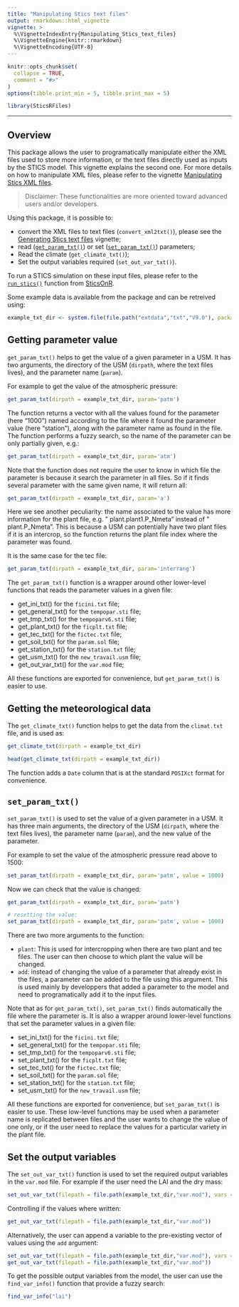 ```yaml
---
title: "Manipulating Stics text files"
output: rmarkdown::html_vignette
vignette: >
  %\VignetteIndexEntry{Manipulating_Stics_text_files}
  %\VignetteEngine{knitr::rmarkdown}
  %\VignetteEncoding{UTF-8}
---
```


```r
knitr::opts_chunk$set(
  collapse = TRUE,
  comment = "#>"
)
options(tibble.print_min = 5, tibble.print_max = 5)
```

```r
library(SticsRFiles)
```


------


## Overview

This package allows the user to programatically manipulate either the XML files used to store more information, or the text files directly used as inputs by the STICS model. This vignette explains the second one. For more details on how to manipulate XML files, please refer to the vignette [Manipulating Stics XML files](https://sticsrpacks.github.io/SticsRFiles/articles/Manipulating_Stics_XML_files.html).

> Disclaimer: These functionalities are more oriented toward advanced users and/or developers. 

Using this package, it is possible to: 

* convert the XML files to text files (`convert_xml2txt()`), please see the [Generating Stics text files](https://sticsrpacks.github.io/SticsRFiles/articles/Generating_Stics_text_files) vignette;  
* read ([`get_param_txt()`](R/read_param.R)) or set ([`set_param_txt()`](R/read_param.R)) parameters;  
* Read the climate (`get_climate_txt()`);  
* Set the output variables required (`set_out_var_txt()`).  

To run a STICS simulation on these input files, please refer to the [`run_stics()`](https://sticsrpacks.github.io/SticsOnR/reference/run_stics.html) function from [SticsOnR](https://sticsrpacks.github.io/SticsOnR/index.html).

Some example data is available from the package and can be retreived using: 

```r
example_txt_dir <- system.file(file.path("extdata","txt","V9.0"), package = "SticsRFiles" )
```


## Getting parameter value 

`get_param_txt()` helps to get the value of a given parameter in a USM. It has two arguments, the directory of the USM (`dirpath`, where the text files lives), and the parameter name (`param`). 

For example to get the value of the atmospheric pressure: 

```r
get_param_txt(dirpath = example_txt_dir, param='patm')
```

The function returns a vector with all the values found for the parameter (here "1000") named according to the file where it found the parameter value (here "station"), along with the parameter name as found in the file. The function performs a fuzzy search, so the name of the parameter can be only partially given, e.g.:

```r
get_param_txt(dirpath = example_txt_dir, param='atm')
```

Note that the function does not require the user to know in which file the parameter is because it search the parameter in all files. So if it finds several parameter with the same given name, it will return all: 

```r
get_param_txt(dirpath = example_txt_dir, param='a')
```
Here we see another peculiarity: the name associated to the value has more information for the plant file, e.g. " plant.plant1.P_Nmeta" instead of " plant.P_Nmeta". This is because a USM can potentially have two plant files if it is an intercrop, so the function returns the plant file index where the parameter was found.

It is the same case for the tec file: 

```r
get_param_txt(dirpath = example_txt_dir, param='interrang')
```


The `get_param_txt()` function is a wrapper around other lower-level functions that reads the parameter values in a given file: 

* get_ini_txt() for the `ficini.txt` file;  
* get_general_txt() for the `tempopar.sti` file;  
* get_tmp_txt() for the `tempoparv6.sti` file;  
* get_plant_txt() for the `ficplt.txt` file;  
* get_tec_txt() for the `fictec.txt` file;  
* get_soil_txt() for the `param.sol` file;  
* get_station_txt() for the `station.txt` file;  
* get_usm_txt() for the `new_travail.usm` file;  
* get_out_var_txt() for the `var.mod` file;  

All these functions are exported for convenience, but `get_param_txt()` is easier to use.

## Getting the meteorological data

The `get_climate_txt()` function helps to get the data from the `climat.txt` file, and is used as: 

```r
get_climate_txt(dirpath = example_txt_dir)
```

```r
head(get_climate_txt(dirpath = example_txt_dir))
```


The function adds a `Date` column that is at the standard `POSIXct` format for convenience.


## `set_param_txt()`

`set_param_txt()` is used to set the value of a given parameter in a USM. It has three main arguments, the directory of the USM (`dirpath`, where the text files lives), the parameter name (`param`), and the new value of the parameter. 

For example to set the value of the atmospheric pressure read above to 1500: 

```r
set_param_txt(dirpath = example_txt_dir, param='patm', value = 1000)
```

Now we can check that the value is changed: 

```r
get_param_txt(dirpath = example_txt_dir, param='patm')
```

```r
# resetting the value: 
set_param_txt(dirpath = example_txt_dir, param='patm', value = 1000)
```

There are two more arguments to the function: 

* `plant`: This is used for intercropping when there are two plant and tec files. The user can then choose to which plant the value will be changed. 
* `add`: instead of changing the value of a parameter that already exist in the files, a parameter can be added to the file using this argument. This is used mainly by developpers that added a parameter to the model and need to programatically add it to the input files.

Note that as for `get_param_txt()`, `set_param_txt()` finds automatically the file where the parameter is. It is also a wrapper around lower-level functions that set the parameter values in a given file: 

* set_ini_txt() for the `ficini.txt` file;  
* set_general_txt() for the `tempopar.sti` file;  
* set_tmp_txt() for the `tempoparv6.sti` file;  
* set_plant_txt() for the `ficplt.txt` file;  
* set_tec_txt() for the `fictec.txt` file;  
* set_soil_txt() for the `param.sol` file;  
* set_station_txt() for the `station.txt` file;  
* set_usm_txt() for the `new_travail.usm` file;  

All these functions are exported for convenience, but `set_param_txt()` is easier to use. These low-level functions may be used when a parameter name is replicated between files and the user wants to change the value of one only, or if the user need to replace the values for a particular variety in the plant file. 

## Set the output variables

The `set_out_var_txt()` function is used to set the required output variables in the `var.mod` file. For example if the user need the LAI and the dry mass: 

```r
set_out_var_txt(filepath = file.path(example_txt_dir,"var.mod"), vars = c("lai(n)","masec(n)"))
```

Controlling if the values where written: 

```r
get_out_var_txt(filepath = file.path(example_txt_dir,"var.mod"))
```

Alternatively, the user can append a variable to the pre-existing vector of values using the `add` argument: 

```r
set_out_var_txt(filepath = file.path(example_txt_dir,"var.mod"), vars = "hauteur", add = TRUE)
get_out_var_txt(filepath = file.path(example_txt_dir,"var.mod"))
```

To get the possible output variables from the model, the user can use the `find_var_info()` function that provide a fuzzy search: 

```r
find_var_info("lai")
```

